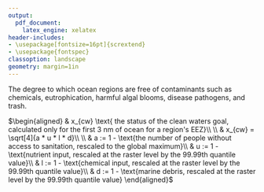 ```yaml
---
output:
  pdf_document: 
    latex_engine: xelatex
header-includes:
- \usepackage[fontsize=16pt]{scrextend}
- \usepackage{fontspec}
classoption: landscape
geometry: margin=1in
---
```


\pagenumbering{gobble}

The degree to which ocean regions are free of contaminants such as chemicals, eutrophication, harmful algal blooms, disease pathogens, and trash.

\vspace{0.5in}

\noindent
$\begin{aligned}
& x_{cw} \text{    the status of the clean waters goal, calculated only for the first 3 nm of ocean for a region's EEZ}\\
\\
& x_{cw} = \sqrt[4]{a * u * l * d}\\
\\
& a := 1 - \text{the number of people without access to sanitation, rescaled to the global maximum}\\
& u := 1 - \text{nutrient input, rescaled at the raster level by the 99.99th quantile value}\\
& l := 1 - \text{chemical input, rescaled at the raster level by the 99.99th quantile value}\\
& d := 1 - \text{marine debris, rescaled at the raster level by the 99.99th quantile value}
\end{aligned}$